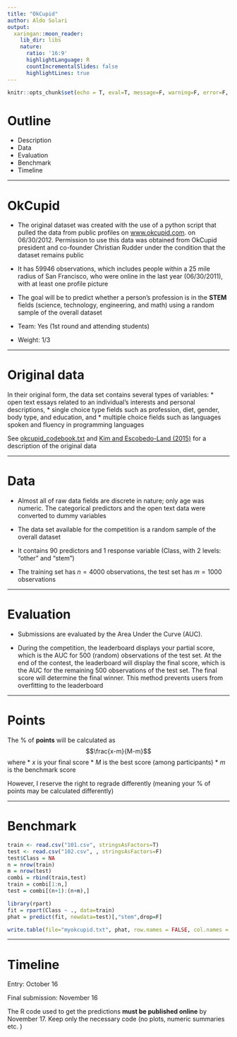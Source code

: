 ```yaml
---
title: "OkCupid"
author: Aldo Solari
output:
  xaringan::moon_reader:
    lib_dir: libs
    nature:
      ratio: '16:9'
      highlightLanguage: R
      countIncrementalSlides: false
      highlightLines: true   
---
```


```r
knitr::opts_chunk$set(echo = T, eval=T, message=F, warning=F, error=F, comment=NA, cache=F, R.options=list(width=220))
```

# Outline

* Description
* Data
* Evaluation
* Benchmark
* Timeline


---

# OkCupid

* The original dataset was created with the use of a python script that pulled the data from public profiles on [www.okcupid.com](www.okcupid.com). on 06/30/2012.  Permission to use this data was obtained from OkCupid president and co-founder Christian Rudder under the condition that the dataset remains public

* It has 59946 observations, which includes people within a 25 mile radius of San Francisco, who were online in the last year (06/30/2011), with at least one profile picture

* The goal will be to predict whether a person’s profession is in the __STEM__ fields (science, technology, engineering, and math) using a random sample of the overall dataset

* Team: Yes (1st round and attending students)

* Weight: 1/3


---

# Original data

In their original form, the data set contains several types of variables:
* open text essays related to an individual’s interests and personal descriptions,
* single choice type fields such as profession, diet, gender, body type, and education, and
* multiple choice fields such as languages spoken and fluency in programming languages

See [okcupid_codebook.txt](https://github.com/rudeboybert/JSE_OkCupid/blob/master/okcupid_codebook.txt) and [Kim and Escobedo-Land (2015)](https://github.com/rudeboybert/JSE_OkCupid/blob/master/JSE.pdf) for a description of the original data



---

# Data

* Almost all of raw data fields are discrete in nature; only age was numeric. The categorical predictors and the open text data were converted to dummy variables

* The data set available for the competition is a random sample of the overall dataset

* It contains 90 predictors and 1 response variable (Class, with 2 levels: "other" and "stem")

* The training set has $n=4000$ observations, the test set has $m=1000$ observations

---

# Evaluation

* Submissions are evaluated by the Area Under the Curve (AUC).

* During the competition, the leaderboard displays your partial score, which is the AUC for 500 (random) observations of the test set.
At the end of the contest, the leaderboard will display the final score, which is the AUC for the remaining 500 observations of the test set. The final score will determine the final winner. This method prevents users from overfitting to the leaderboard

---

# Points

The % of __points__ will be calculated as
$$\frac{x-m}{M-m}$$
 where
* $x$ is your final score
* $M$ is the best score (among participants)
* $m$ is the benchmark score

However, I reserve the right to regrade differently (meaning your % of points may be calculated differently)


---

# Benchmark

```r
train <- read.csv("101.csv", stringsAsFactors=T)
test <- read.csv("102.csv", , stringsAsFactors=F)
test$Class = NA
n = nrow(train)
m = nrow(test)
combi = rbind(train,test)
train = combi[1:n,]
test = combi[(n+1):(n+m),]

library(rpart)
fit = rpart(Class ~ ., data=train)
phat = predict(fit, newdata=test)[,"stem",drop=F]

write.table(file="myokcupid.txt", phat, row.names = FALSE, col.names = FALSE)
```


---

# Timeline

Entry: October 16

Final submission: November 16

The R code used to get the predictions __must be published online__ by November 17. 
Keep only the necessary code (no plots, numeric summaries etc. )



